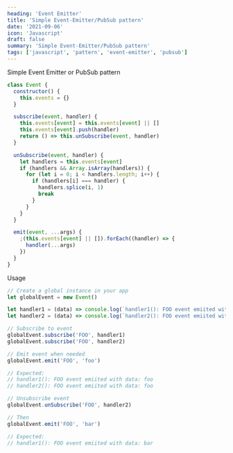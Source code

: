 ```yaml
---
heading: 'Event Emitter'
title: 'Simple Event-Emitter/PubSub pattern'
date: '2021-09-06'
icon: 'Javascript'
draft: false
summary: 'Simple Event-Emitter/PubSub pattern'
tags: ['javascript', 'pattern', 'event-emitter', 'pubsub']
---
```



Simple Event Emitter or PubSub pattern <Twemoji emoji="owl" />

```javascript
class Event {
  constructor() {
    this.events = {}
  }

  subscribe(event, handler) {
    this.events[event] = this.events[event] || []
    this.events[event].push(handler)
    return () => this.unSubscribe(event, handler)
  }

  unSubscribe(event, handler) {
    let handlers = this.events[event]
    if (handlers && Array.isArray(handlers)) {
      for (let i = 0; i < handlers.length; i++) {
        if (handlers[i] === handler) {
          handlers.splice(i, 1)
          break
        }
      }
    }
  }

  emit(event, ...args) {
    ;(this.events[event] || []).forEach((handler) => {
      handler(...args)
    })
  }
}
```

Usage

```javascript
// Create a global instance in your app
let globalEvent = new Event()

let handler1 = (data) => console.log(`handler1(): FOO event emiited with data: ${data}`)
let handler2 = (data) => console.log(`handler2(): FOO event emiited with data: ${data}`)

// Subscribe to event
globalEvent.subscribe('FOO', handler1)
globalEvent.subscribe('FOO', handler2)

// Emit event when needed
globalEvent.emit('FOO', 'foo')

// Expected:
// handler1(): FOO event emiited with data: foo
// handler2(): FOO event emiited with data: foo

// Unsubscribe event
globalEvent.unSubscribe('FOO', handler2)

// Then
globalEvent.emit('FOO', 'bar')

// Expected:
// handler1(): FOO event emiited with data: bar
```
